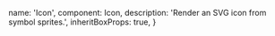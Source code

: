 
  name: 'Icon',
  component: Icon,
  description: 'Render an SVG icon from symbol sprites.',
  inheritBoxProps: true,
}

<Showcase>
  <Stack dividers>
    <Inline space="large">
      <Icon name="edit" size="small" />
      <Icon name="eye" size="small" />
      <Icon name="heart" size="small" />
      <Icon name="frown" size="small" />
      <Icon name="map" size="small" />
    </Inline>
    <Inline space="large">
      <Icon name="edit" size="medium" />
      <Icon name="eye" size="medium" />
      <Icon name="heart" size="medium" />
      <Icon name="frown" size="medium" />
      <Icon name="map" size="medium" />
    </Inline>
    <Inline space="large">
      <Icon name="edit" size="xlarge" />
      <Icon name="eye" size="xlarge" />
      <Icon name="heart" size="xlarge" />
      <Icon name="frown" size="xlarge" />
      <Icon name="map" size="xlarge" />
    </Inline>
  </Stack>
</Showcase>
